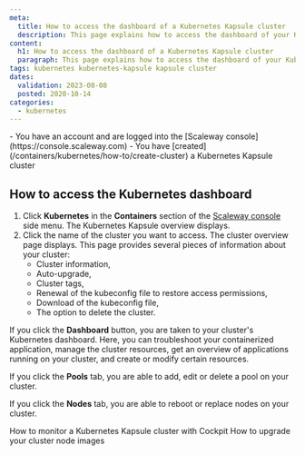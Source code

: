 ```yaml
---
meta:
  title: How to access the dashboard of a Kubernetes Kapsule cluster
  description: This page explains how to access the dashboard of your Kubernetes Kapsule cluster
content:
  h1: How to access the dashboard of a Kubernetes Kapsule cluster
  paragraph: This page explains how to access the dashboard of your Kubernetes Kapsule cluster
tags: kubernetes kubernetes-kapsule kapsule cluster 
dates:
  validation: 2023-08-08
  posted: 2020-10-14
categories:
  - kubernetes
---
```


<Macro id="iam-requirements" />

<Message type="requirement">
  - You have an account and are logged into the [Scaleway console](https://console.scaleway.com) 
  - You have [created](/containers/kubernetes/how-to/create-cluster) a Kubernetes Kapsule cluster
</Message>

## How to access the Kubernetes dashboard

1. Click **Kubernetes** in the **Containers** section of the [Scaleway console](https://console.scaleway.com) side menu. The Kubernetes Kapsule overview displays.
2. Click the name of the cluster you want to access. The cluster overview page displays. This page provides several pieces of information about your cluster:
    * Cluster information,
    * Auto-upgrade,
    * Cluster tags,
    * Renewal of the kubeconfig file to restore access permissions,
    * Download of the kubeconfig file,
    * The option to delete the cluster.

If you click the **Dashboard** button, you are taken to your cluster's Kubernetes dashboard. Here, you can troubleshoot your containerized application, manage the cluster resources, get an overview of applications running on your cluster, and create or modify certain resources.

If you click the **Pools** tab, you are able to add, edit or delete a pool on your cluster.

If you click the **Nodes** tab, you are able to reboot or replace nodes on your cluster.


<Navigation title="See Also">
  <PreviousButton to="/containers/kubernetes/how-to/monitor-cluster/">How to monitor a Kubernetes Kapsule cluster with Cockpit</PreviousButton>
  <NextButton to="/containers/kubernetes/how-to/upgrade-cluster-node-image/">How to upgrade your cluster node images</NextButton>
</Navigation>
